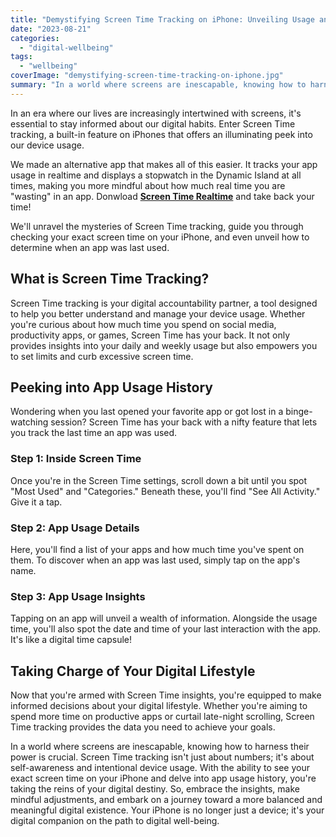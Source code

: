 ```yaml
---
title: "Demystifying Screen Time Tracking on iPhone: Unveiling Usage and App Insights"
date: "2023-08-21"
categories: 
  - "digital-wellbeing"
tags: 
  - "wellbeing"
coverImage: "demystifying-screen-time-tracking-on-iphone.jpg"
summary: "In a world where screens are inescapable, knowing how to harness their power is crucial. Screen Time tracking isn't just about numbers; it's about self-awareness and intentional device usage."
---
```


In an era where our lives are increasingly intertwined with screens, it's essential to stay informed about our digital habits. Enter Screen Time tracking, a built-in feature on iPhones that offers an illuminating peek into our device usage.

We made an alternative app that makes all of this easier. It tracks your app usage in realtime and displays a stopwatch in the Dynamic Island at all times, making you more mindful about how much real time you are "wasting" in an app. Donwload [**Screen Time Realtime**](https://apps.apple.com/app/apple-store/id6452629146?pt=118449936&ct=articles&mt=8) and take back your time!

We'll unravel the mysteries of Screen Time tracking, guide you through checking your exact screen time on your iPhone, and even unveil how to determine when an app was last used.

## What is Screen Time Tracking?

Screen Time tracking is your digital accountability partner, a tool designed to help you better understand and manage your device usage. Whether you're curious about how much time you spend on social media, productivity apps, or games, Screen Time has your back. It not only provides insights into your daily and weekly usage but also empowers you to set limits and curb excessive screen time.

## Peeking into App Usage History

Wondering when you last opened your favorite app or got lost in a binge-watching session? Screen Time has your back with a nifty feature that lets you track the last time an app was used.

### Step 1: Inside Screen Time
Once you're in the Screen Time settings, scroll down a bit until you spot "Most Used" and "Categories." Beneath these, you'll find "See All Activity." Give it a tap.

### Step 2: App Usage Details
Here, you'll find a list of your apps and how much time you've spent on them. To discover when an app was last used, simply tap on the app's name.

### Step 3: App Usage Insights
Tapping on an app will unveil a wealth of information. Alongside the usage time, you'll also spot the date and time of your last interaction with the app. It's like a digital time capsule!

## Taking Charge of Your Digital Lifestyle

Now that you're armed with Screen Time insights, you're equipped to make informed decisions about your digital lifestyle. Whether you're aiming to spend more time on productive apps or curtail late-night scrolling, Screen Time tracking provides the data you need to achieve your goals.

In a world where screens are inescapable, knowing how to harness their power is crucial. Screen Time tracking isn't just about numbers; it's about self-awareness and intentional device usage. With the ability to see your exact screen time on your iPhone and delve into app usage history, you're taking the reins of your digital destiny. So, embrace the insights, make mindful adjustments, and embark on a journey toward a more balanced and meaningful digital existence. Your iPhone is no longer just a device; it's your digital companion on the path to digital well-being.
